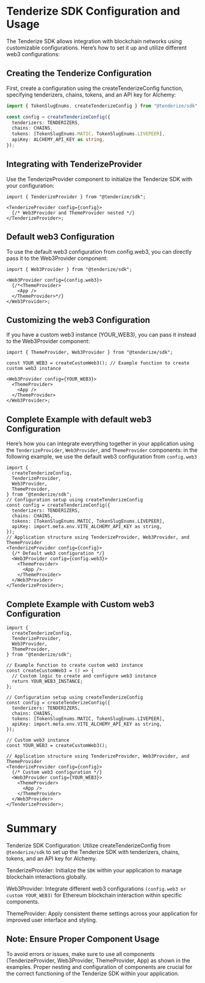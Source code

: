 # Tenderize SDK Configuration and Usage

The Tenderize SDK allows integration with blockchain networks using customizable configurations.
Here’s how to set it up and utilize different web3 configurations:

## Creating the Tenderize Configuration

First, create a configuration using the createTenderizeConfig function,
specifying tenderizers, chains, tokens, and an API key for Alchemy:

```typescript filename="CreateConfig"  copy
import { TokenSlugEnums, createTenderizeConfig } from "@tenderize/sdk";

const config = createTenderizeConfig({
  tenderizers: TENDERIZERS,
  chains: CHAINS,
  tokens: [TokenSlugEnums.MATIC, TokenSlugEnums.LIVEPEER],
  apiKey: ALCHEMY_API_KEY as string,
});
```

## Integrating with TenderizeProvider

Use the TenderizeProvider component to initialize the Tenderize SDK with your configuration:

```tsx filename="TenderizeProvider"  copy
import { TenderizeProvider } from "@tenderize/sdk";

<TenderizeProvider config={config}>
  {/* Web3Provider and ThemeProvider nested */}
</TenderizeProvider>;
```

## Default web3 Configuration

To use the default web3 configuration from config.web3,
you can directly pass it to the Web3Provider component:

```tsx filename="Web3Provider"  copy
import { Web3Provider } from "@tenderize/sdk";

<Web3Provider config={config.web3}>
  {/*<ThemeProvider>
    <App />
  </ThemeProvider>*/}
</Web3Provider>;
```

## Customizing the web3 Configuration

If you have a custom web3 instance (YOUR_WEB3), you can pass it instead to the Web3Provider component:

```tsx filename="CustomWeb3"  copy
import { ThemeProvider, Web3Provider } from "@tenderize/sdk";

const YOUR_WEB3 = createCustomWeb3(); // Example function to create custom web3 instance

<Web3Provider config={YOUR_WEB3}>
  <ThemeProvider>
    <App />
  </ThemeProvider>
</Web3Provider>;
```

## Complete Example with default web3 Configuration

Here’s how you can integrate everything together in your application using the `TenderizeProvider`, `Web3Provider`, and `ThemeProvider` components:
in the following example, we use the default web3 configuration from `config.web3`

```tsx filename="CompleteExample"  copy
import {
  createTenderizeConfig,
  TenderizeProvider,
  Web3Provider,
  ThemeProvider,
} from "@tenderize/sdk";
// Configuration setup using createTenderizeConfig
const config = createTenderizeConfig({
  tenderizers: TENDERIZERS,
  chains: CHAINS,
  tokens: [TokenSlugEnums.MATIC, TokenSlugEnums.LIVEPEER],
  apiKey: import.meta.env.VITE_ALCHEMY_API_KEY as string,
});
// Application structure using TenderizeProvider, Web3Provider, and ThemeProvider
<TenderizeProvider config={config}>
  {/* Default web3 configuration */}
  <Web3Provider config={config.web3}>
    <ThemeProvider>
      <App />
    </ThemeProvider>
  </Web3Provider>
</TenderizeProvider>;
```

## Complete Example with Custom web3 Configuration

```tsx filename="CompleteExampleWithCustomWeb3"  copy
import {
  createTenderizeConfig,
  TenderizeProvider,
  Web3Provider,
  ThemeProvider,
} from "@tenderize/sdk";

// Example function to create custom web3 instance
const createCustomWeb3 = () => {
  // Custom logic to create and configure web3 instance
  return YOUR_WEB3_INSTANCE;
};

// Configuration setup using createTenderizeConfig
const config = createTenderizeConfig({
  tenderizers: TENDERIZERS,
  chains: CHAINS,
  tokens: [TokenSlugEnums.MATIC, TokenSlugEnums.LIVEPEER],
  apiKey: import.meta.env.VITE_ALCHEMY_API_KEY as string,
});

// Custom web3 instance
const YOUR_WEB3 = createCustomWeb3();

// Application structure using TenderizeProvider, Web3Provider, and ThemeProvider
<TenderizeProvider config={config}>
  {/* Custom web3 configuration */}
  <Web3Provider config={YOUR_WEB3}>
    <ThemeProvider>
      <App />
    </ThemeProvider>
  </Web3Provider>
</TenderizeProvider>;
```

# Summary

Tenderize SDK Configuration: Utilize createTenderizeConfig from `@tenderize/sdk` to set up the Tenderize SDK with tenderizers, chains, tokens, and an API key for Alchemy.

TenderizeProvider: Initialize the `SDK` within your application to manage blockchain interactions globally.

Web3Provider: Integrate different web3 configurations `(config.web3 or custom YOUR_WEB3)` for Ethereum blockchain interaction within specific components.

ThemeProvider: Apply consistent theme settings across your application for improved user interface and styling.

## Note: Ensure Proper Component Usage

To avoid errors or issues, make sure to use all components
(TenderizeProvider, Web3Provider, ThemeProvider, App) as
shown in the examples. Proper nesting and configuration of components
are crucial for the correct functioning of the Tenderize SDK within your application.
